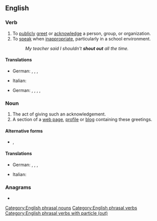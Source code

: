 {{also|shoutout|shout-out}}
==English==

===Verb===
{{en-verb|shouts out|shouting out|shouted out}}

# To [[publicly]] [[greet]] or [[acknowledge]] a person, group, or organization.
# To [[speak]] when [[inappropriate]], particularly in a school environment.
#: ''My teacher said I shouldn't '''shout out''' all the time.''
====Translations====
{{trans-top|to publicly greet or acknowledge a person, group, or organization}}
* German: {{t|de|lobend erwähnen}}, {{t+|de|loben}}, {{t|de|mit einem Wort der Anerkennung erwähnen}}, {{t|de|einen Gruß übermitteln}}
{{trans-mid}}
* Italian: {{t+|it|acclamare}}
{{trans-bottom}}
{{trans-top|to speak when inappropriate}}
* German: {{t+|de|rufen}}, {{t|de|herausrufen}}, {{t|de|dazwischenrufen}}, {{t+|de|schreien}}, {{t+|de|brüllen}}
{{trans-mid}}
{{trans-bottom}}

===Noun===
{{en-noun|shouts out}}

# The act of giving such an acknowledgement.
# A section of a [[web page]], [[profile]] or [[blog]] containing these greetings.

====Alternative forms====
* {{l|en|shoutout}}, {{l|en|shout-out}}
====Translations====
{{trans-top|act of giving such an acknowledgement}}
* German: {{t|de|lobende Erwähnung|f}}, {{t+|de|Lob|n}}, {{t|de|anerkennendes Wort|n}}, {{t+|de|Grußbotschaft|f}}
{{trans-mid}}
* Italian: {{t|it|acclamazione}}
{{trans-bottom}}

===Anagrams===
* {{anagrams|en|a=hoosttuu|outshout}}

[[Category:English phrasal nouns]]
[[Category:English phrasal verbs]]
[[Category:English phrasal verbs with particle (out)]]